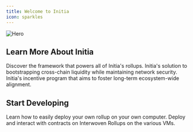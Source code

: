 ```yaml
---
title: Welcome to Initia
icon: sparkles
---
```


<img
  src="/images/hero.png"
  alt="Hero"
/>

## Learn More About Initia

<CardGroup cols={2}>
<Card title="Interwoven Stack" icon="waves-sine" href="/home/core-concepts/interwoven-stack/">
Discover the framework that powers all of Initia's rollups.
</Card>
<Card title="Enshrined Liquidity" icon="droplet" href="/home/core-concepts/enshrined-liquidity/">
Initia's solution to bootstrapping cross-chain liquidity while maintaining network security.
</Card>
<Card title="VIP Program" icon="award" href="/home/core-concepts/vip/">
Initia's incentive program that aims to foster long-term ecosystem-wide alignment.
</Card>
</CardGroup>


## Start Developing

<CardGroup cols={2}>
<Card title="Deploy Your Own Rollup" icon="rocket" href="/nodes-and-rollups/deploying-rollups ">
Learn how to easily deploy your own rollup on your own computer.
</Card>
<Card title="Start Developing" icon="code" href="/developers">
Deploy and interact with contracts on Interwoven Rollups on the various VMs.
</Card>
</CardGroup>

